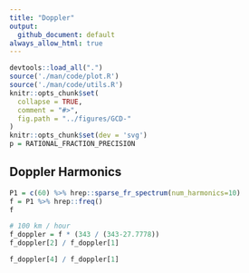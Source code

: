 ```yaml
---
title: "Doppler"
output:
  github_document: default
always_allow_html: true
---
```

```r
devtools::load_all(".")
source('./man/code/plot.R')
source('./man/code/utils.R')
knitr::opts_chunk$set(
  collapse = TRUE,
  comment = "#>",
  fig.path = "../figures/GCD-"
)
knitr::opts_chunk$set(dev = 'svg')
p = RATIONAL_FRACTION_PRECISION
```

## Doppler Harmonics


```r
P1 = c(60) %>% hrep::sparse_fr_spectrum(num_harmonics=10)
f = P1 %>% hrep::freq()
f
```

```r
# 100 km / hour
f_doppler = f * (343 / (343-27.7778))
f_doppler[2] / f_doppler[1]
```
```r
f_doppler[4] / f_doppler[1]
```
